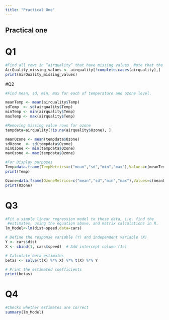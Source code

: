 ```yaml
---
title: "Practical One"
---
```


## Practical one


# Q1
```r
#Find all rows in “airquality” that have missing values. Note that the airquality dataset in R is always available (just type airquality in the console to see it).
AirQuality_missing_values <- airquality[!complete.cases(airquality),]
print(AirQuality_missing_values)
```

#Q2
```r
#Find mean, sd, min, max for each of temperature and ozone level.

meanTemp <- mean(airquality$Temp)
sdTemp  <- sd(airquality$Temp)
minTemp <- min(airquality$Temp)
maxTemp <- max(airquality$Temp)

#Removing missing value rows for ozone
tempdata=airquality[!is.na(airquality$Ozone), ]  

meanOzone <- mean(tempdata$Ozone)
sdOzone  <- sd(tempdata$Ozone)
minOzone <- min(tempdata$Ozone)
maxOzone <- max(tempdata$Ozone)

#For Display purposes
Temp=data.frame(TempMetrics=c("mean","sd","min","max"),Values=c(meanTemp,sdTemp,minTemp,maxTemp))
print(Temp)

Ozone=data.frame(OzoneMetrics=c("mean","sd","min","max"),Values=c(meanOzone,sdOzone,minOzone,maxOzone))
print(Ozone)
```

# Q3
```r
#Fit a simple linear regression model to these data, i.e. find the 
 #estimates, using the equation above, and matrix calculations in R.
lm_Model<-lm(dist~speed,data=cars)

# Define the response variable (Y) and independent variable (X)
Y <- cars$dist  
X <- cbind(1, cars$speed)  # Add intercept column (1s)

# Calculate beta estimates 
betas <- solve(t(X) %*% X) %*% t(X) %*% Y

# Print the estimated coefficients
print(betas)


```

# Q4
```r
#Checks whether estimates are correct
summary(lm_Model)
```

